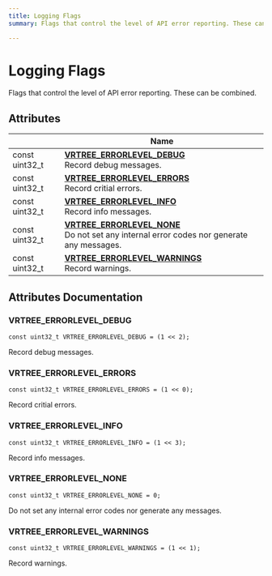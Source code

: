 ```yaml
---
title: Logging Flags
summary: Flags that control the level of API error reporting. These can be combined. 

---
```


# Logging Flags

Flags that control the level of API error reporting. These can be combined. 

## Attributes

|                | Name           |
| -------------- | -------------- |
| const uint32_t | **[VRTREE_ERRORLEVEL_DEBUG](../definitions/group__api__loggingmask.mdx#vrtree-errorlevel-debug)** <br />Record debug messages.  |
| const uint32_t | **[VRTREE_ERRORLEVEL_ERRORS](../definitions/group__api__loggingmask.mdx#vrtree-errorlevel-errors)** <br />Record critial errors.  |
| const uint32_t | **[VRTREE_ERRORLEVEL_INFO](../definitions/group__api__loggingmask.mdx#vrtree-errorlevel-info)** <br />Record info messages.  |
| const uint32_t | **[VRTREE_ERRORLEVEL_NONE](../definitions/group__api__loggingmask.mdx#vrtree-errorlevel-none)** <br />Do not set any internal error codes nor generate any messages.  |
| const uint32_t | **[VRTREE_ERRORLEVEL_WARNINGS](../definitions/group__api__loggingmask.mdx#vrtree-errorlevel-warnings)** <br />Record warnings.  |



## Attributes Documentation

### VRTREE_ERRORLEVEL_DEBUG

```
const uint32_t VRTREE_ERRORLEVEL_DEBUG = (1 << 2);
```

Record debug messages. 

### VRTREE_ERRORLEVEL_ERRORS

```
const uint32_t VRTREE_ERRORLEVEL_ERRORS = (1 << 0);
```

Record critial errors. 

### VRTREE_ERRORLEVEL_INFO

```
const uint32_t VRTREE_ERRORLEVEL_INFO = (1 << 3);
```

Record info messages. 

### VRTREE_ERRORLEVEL_NONE

```
const uint32_t VRTREE_ERRORLEVEL_NONE = 0;
```

Do not set any internal error codes nor generate any messages. 

### VRTREE_ERRORLEVEL_WARNINGS

```
const uint32_t VRTREE_ERRORLEVEL_WARNINGS = (1 << 1);
```

Record warnings. 




